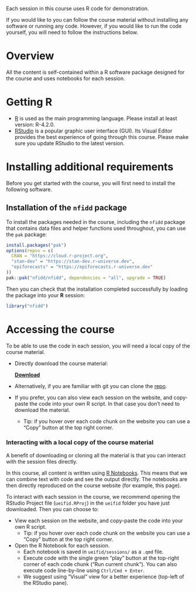 Each session in this course uses R code for demonstration.

If you would like to you can follow the course material without installing any software or running any code. 
However, if you would like to run the code yourself, you will need to follow the instructions below.

# Overview

All the content is self-contained within a R software package designed for the course and uses notebooks for each session.

# Getting R

-   [R](http://cran.r-project.org) is used as the main programming language. Please install at least version: R-4.2.0.
-   [RStudio](http://www.rstudio.com/products/rstudio/download/) is a popular graphic user interface (GUI). Its Visual Editor provides the best experience of going through this course. Please make sure you update RStudio to the latest version.

# Installing additional requirements

Before you get started with the course, you will first need to install the following software.

## Installation of the `nfidd` package

To install the packages needed in the course, including the `nfidd` package that contains data files and helper functions used throughout, you can use the `pak` package:

```r
install.packages("pak")
options(repos = c(
  CRAN = "https://cloud.r-project.org",
  "stan-dev" = "https://stan-dev.r-universe.dev",
  "epiforecasts" = "https://epiforecasts.r-universe.dev"
))
pak::pak("nfidd/nfidd", dependencies = "all", upgrade = TRUE)
```

Then you can check that the installation completed successfully by loading the package into your **R** session:

```r
library("nfidd")
```

# Accessing the course

To be able to use the code in each session, you will need a local copy of the course material.

-   Directly download the course material:

    ::: callout-tip
    [[**Download**]{.underline}](https://github.com/nfidd/ueifid/archive/refs/heads/main.zip)
    :::

-   Alternatively, if you are familiar with git you can clone the [repo](https://github.com/nfidd/ueifid).

-   If you prefer, you can also view each session on the website, and copy-paste the code into your own R script. In that case you don't need to download the material.
    -   Tip: if you hover over each code chunk on the website you can use a "Copy" button at the top right corner.

### Interacting with a local copy of the course material

A benefit of downloading or cloning all the material is that you can interact with the session files directly.

In this course, all content is written using [R Notebooks](https://bookdown.org/yihui/rmarkdown/notebook.html).
This means that we can combine text with code and see the output directly.
The notebooks are then directly reproduced on the course website (for example, this page).

To interact with each session in the course, we recommend opening the RStudio Project file (`ueifid.RProj`) in the `ueifid` folder you have just downloaded.
Then you can choose to:

-   View each session on the website, and copy-paste the code into your own R script.
    -   Tip: if you hover over each code chunk on the website you can use a "Copy" button at the top right corner.
-   Open the R Notebook for each session.
    -   Each notebook is saved in `ueifid/sessions/` as a `.qmd` file.
    -   Execute code with the single green "play" button at the top-right corner of each code chunk ("Run current chunk"). You can also execute code line-by-line using `Ctrl/Cmd + Enter`.
    -   We suggest using "Visual" view for a better experience (top-left of the RStudio pane).

